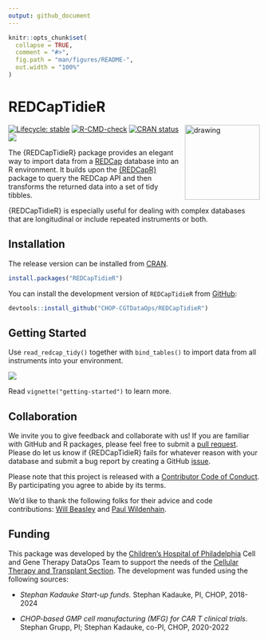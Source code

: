 ```yaml
---
output: github_document
---
```


<!-- README.md is generated from README.Rmd. Please edit that file -->

```r
knitr::opts_chunk$set(
  collapse = TRUE,
  comment = "#>",
  fig.path = "man/figures/README-",
  out.width = "100%"
)
```

# REDCapTidieR

<p align="center">

<img src="man/figures/REDCapTidieR.png" alt="drawing" width="150" align="right"/>

</p>

<!-- badges: start -->
[![Lifecycle: stable](https://img.shields.io/badge/lifecycle-stable-brightgreen.svg)](https://lifecycle.r-lib.org/articles/stages.html#stable)
 [![R-CMD-check](https://github.com/CHOP-CGTDataOps/REDCapTidieR/actions/workflows/R-CMD-check.yaml/badge.svg)](https://github.com/CHOP-CGTDataOps/REDCapTidieR/actions/workflows/R-CMD-check.yaml)
[![CRAN status](https://www.r-pkg.org/badges/version/REDCapTidieR)](https://CRAN.R-project.org/package=REDCapTidieR)
[![](https://cranlogs.r-pkg.org/badges/grand-total/REDCapTidieR)](https://cran.r-project.org/package=REDCapTidieR)
<!-- badges: end -->

The {REDCapTidieR} package provides an elegant way to import data from a [REDCap](https://www.project-redcap.org/) database into an R environment. It builds upon the [{REDCapR}](https://ouhscbbmc.github.io/REDCapR/) package to query the REDCap API and then transforms the returned data into a set of tidy tibbles.

{REDCapTidieR} is especially useful for dealing with complex databases that are longitudinal or include repeated instruments or both.

## Installation

The release version can be installed from [CRAN](https://cran.r-project.org/package=REDCapTidieR).

```r
install.packages("REDCapTidieR")
```

You can install the development version of `REDCapTidieR` from [GitHub](https://github.com/CHOP-CGTDataOps/REDCapTidieR):

```r
devtools::install_github("CHOP-CGTDataOps/REDCapTidieR")
```

## Getting Started

Use `read_redcap_tidy()` together with `bind_tables()` to import data from all instruments into your environment.

![](man/figures/redcaptidier_demo.gif)

Read `vignette("getting-started")` to learn more.

## Collaboration

We invite you to give feedback and collaborate with us! If you are familiar with GitHub and R packages, please feel free to submit a [pull request](https://github.com/CHOP-CGTDataOps/REDCapTidieR/pulls). Please do let us know if {REDCapTidieR} fails for whatever reason with your database and submit a bug report by creating a GitHub [issue](https://github.com/CHOP-CGTDataOps/REDCapTidieR/issues).

Please note that this project is released with a [Contributor Code of Conduct](https://github.com/CHOP-CGTDataOps/REDCapTidieR/blob/main/CONDUCT.md). By participating you agree to abide by its terms.

We'd like to thank the following folks for their advice and code contributions: [Will Beasley](https://github.com/wibeasley) and [Paul Wildenhain](https://github.com/pwildenhain).

## Funding

This package was developed by the [Children's Hospital of Philadelphia](https://www.chop.edu) Cell and Gene Therapy DataOps Team to support the needs of the [Cellular Therapy and Transplant Section](https://www.chop.edu/centers-programs/cellular-therapy-and-transplant-section). The development was funded using the following sources:

-   *Stephan Kadauke Start-up funds.* Stephan Kadauke, PI, CHOP, 2018-2024

-   *CHOP-based GMP cell manufacturing (MFG) for CAR T clinical trials*. Stephan Grupp, PI; Stephan Kadauke, co-PI, CHOP, 2020-2022
